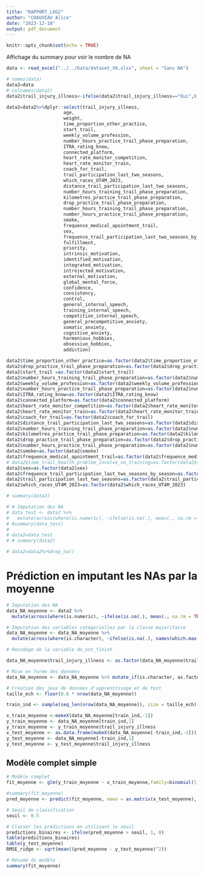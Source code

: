```yaml
---
title: "RAPPORT_LOG2"
author: "CHAUVEAU Alice"
date: "2023-12-18"
output: pdf_document
---
```


```r
knitr::opts_chunk$set(echo = TRUE)
```
Affichage du summary pour voir le nombre de NA   
```r

data <- read_excel("../../Data/dataset_V6.xlsx", sheet = "Sans NA")

# names(data)
data2=data
# colnames(data2)
data2$trail_injury_illness<-ifelse(data2$trail_injury_illness=="Oui",0,1)

data2=data2%>%dplyr::select(trail_injury_illness,
                     age, 
                     weight,
                     time_proportion_other_practice,
                     start_trail,
                     weekly_volume_profession,
                     number_hours_practice_trail_phase_preparation,
                     ITRA_rating_know,
                     connected_platform,
                     heart_rate_monitor_competition,
                     heart_rate_monitor_train,
                     coach_for_trail,
                     trail_participation_last_two_seasons,
                     which_races_UT4M_2023,
                     distance_trail_participation_last_two_seasons,
                     number_hours_training_trail_phase_preparation,
                     kilometres_practice_trail_phase_preparation,
                     drop_practice_trail_phase_preparation,
                     number_hours_training_trail_phase_preparation,
                     number_hours_practice_trail_phase_preparation,
                     smoke,
                     frequence_medical_apointment_trail,
                     sex,
                     frequence_trail_participation_last_two_seasons_by_season,
                     fulfillment,
                     priority,
                     intrinsic_motivation,
                     identified_motivation,
                     integrated_motivation,
                     introjected_motivation,
                     external_motivation,
                     global_mental_force,
                     confidence,
                     consistency,
                     control,
                     general_internal_speech,
                     training_internal_speech,
                     competition_internal_speech,
                     general_precompetitive_anxiety,
                     somatic_anxiety,
                     cognitive_anxiety,
                     harmonious_hobbies,
                     obsessive_hobbies,
                     addiction)

data2$time_proportion_other_practice=as.factor(data2$time_proportion_other_practice)
data2$drop_practice_trail_phase_preparation=as.factor(data2$drop_practice_trail_phase_preparation)
data2$start_trail =as.factor(data2$start_trail)
data2$number_hours_training_trail_phase_preparation=as.factor(data2$number_hours_training_trail_phase_preparation)
data2$weekly_volume_profession=as.factor(data2$weekly_volume_profession)
data2$number_hours_practice_trail_phase_preparation=as.factor(data2$number_hours_practice_trail_phase_preparation)
data2$ITRA_rating_know=as.factor(data2$ITRA_rating_know)
data2$connected_platform=as.factor(data2$connected_platform)
data2$heart_rate_monitor_competition=as.factor(data2$heart_rate_monitor_competition)
data2$heart_rate_monitor_train=as.factor(data2$heart_rate_monitor_train)
data2$coach_for_trail=as.factor(data2$coach_for_trail)
data2$distance_trail_participation_last_two_seasons=as.factor(data2$distance_trail_participation_last_two_seasons)
data2$number_hours_training_trail_phase_preparation=as.factor(data2$number_hours_training_trail_phase_preparation)
data2$kilometres_practice_trail_phase_preparation=as.factor(data2$kilometres_practice_trail_phase_preparation)
data2$drop_practice_trail_phase_preparation=as.factor(data2$drop_practice_trail_phase_preparation)
data2$number_hours_practice_trail_phase_preparation=as.factor(data2$number_hours_practice_trail_phase_preparation)
data2$smoke=as.factor(data2$smoke)
data2$frequence_medical_apointment_trail=as.factor(data2$frequence_medical_apointment_trail)
# data2$time_trail_health_problem_involve_no_training=as.factor(data2$time_trail_health_problem_involve_no_training)
data2$sex=as.factor(data2$sex)
data2$frequence_trail_participation_last_two_seasons_by_season=as.factor(data2$frequence_trail_participation_last_two_seasons_by_season)
data2$trail_participation_last_two_seasons=as.factor(data2$trail_participation_last_two_seasons)
data2$which_races_UT4M_2023=as.factor(data2$which_races_UT4M_2023)

# summary(data2)

```

```r
# # Imputation des NA
# data_test <- data2 %>%
#   mutate(across(where(is.numeric), ~ifelse(is.na(.), mean(., na.rm = TRUE), .)))
# #summary(data_test)
# 
# data2=data_test
# # summary(data2)
```

```r
# data2=data2%>%drop_na()
```

# Prédiction en imputant les NAs par la moyenne

```r
# Imputation des NA
data_NA_moyenne <- data2 %>%
  mutate(across(where(is.numeric), ~ifelse(is.na(.), mean(., na.rm = TRUE), .)))

# Imputation des variables catégorielles par la classe majoritaire
data_NA_moyenne <- data_NA_moyenne %>%
  mutate(across(where(is.character), ~ifelse(is.na(.), names(which.max(table(.))), .)))

# Recodage de la variable do_not_finish

data_NA_moyenne$trail_injury_illness <- as.factor(data_NA_moyenne$trail_injury_illness)

# Mise en forme des données
data_NA_moyenne <- data_NA_moyenne %>% mutate_if(is.character, as.factor)
```

```r
# Création des jeux de données d'apprentissage et de test
taille_ech <- floor(0.8 * nrow(data_NA_moyenne))

train_ind <- sample(seq_len(nrow(data_NA_moyenne)), size = taille_ech)

x_train_moyenne <-makeX(data_NA_moyenne[train_ind,-1])
y_train_moyenne <- data_NA_moyenne[train_ind,1]
y_train_moyenne <- y_train_moyenne$trail_injury_illness
x_test_moyenne <- as.data.frame(makeX(data_NA_moyenne[-train_ind,-1]))
y_test_moyenne <- data_NA_moyenne[-train_ind,1]
y_test_moyenne <- y_test_moyenne$trail_injury_illness
```

## Modèle complet simple
```r
# Modèle complet
fit_moyenne <- glm(y_train_moyenne ~ x_train_moyenne,family=binomial(link="logit"))

#summary(fit_moyenne)
pred_moyenne <- predict(fit_moyenne, newx = as.matrix(x_test_moyenne), type = "response")

# Seuil de classification
seuil <- 0.5

# Classer les prédictions en utilisant le seuil
predictions_binaires <- ifelse(pred_moyenne > seuil, 1, 0)
table(predictions_binaires)
table(y_test_moyenne)
RMSE_ridge <- sqrt(mean((pred_moyenne - y_test_moyenne)^2))

# Résumé du modèle
summary(fit_moyenne)
```












